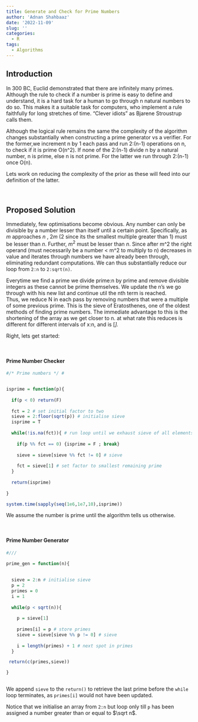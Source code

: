 ```yaml
---
title: Generate and Check for Prime Numbers
author: 'Adnan Shahbaaz'
date: '2022-11-09'
slug: ''
categories:
  - R
tags:
  - Algorithms
---
```


## Introduction

In 300 BC, Euclid demonstrated that there are infinitely many primes. Although the rule to check if a number is  prime is easy to define and understand, it is a hard task for a human to go through n natural numbers to do so. This makes it a suitable task for computers, who implement a rule faithfully for long stretches of time. "Clever idiots" as Bjarene Stroustrup calls them. 

Although the logical rule remains the same the complexity of the algorithm changes substantially when constructing a prime generator vs a verifier. For the former,we increment n by 1 each pass and run 2:(n-1) operations on n, to check if it is prime O(n^2). If none of the 2:(n-1) divide n by a natural number, n is prime, else n is not prime. For the latter we run through 2:(n-1) once O(n).

Lets work on reducing the complexity of the prior as these will feed into our definition of the latter.



<br/>

## Proposed Solution

Immediately, few optimisations become obvious. Any number can only be divisible by a number lesser than itself until a certain point. Specifically, as $m$ approaches $n$ , $2m$ ($2$ since its the smallest multiple greater than $1$) must be lesser than $n$. Further, $m^2$ must be lesser than $n$. Since after m^2 the right operand (must necessarily be a number < m^2 to multiply to n) decreases in value and iterates through numbers we have already been through, eliminating redundant computations. We can thus substantially reduce our loop from `2:n` to `2:sqrt(n)`. 


Everytime we find a prime we divide prime:n by prime and remove divisible integers as these cannot be prime themselves. We update the n's we go through with his new list and continue util the nth term is reached.  
Thus, we reduce N in each pass by removing numbers that were a multiple of some previous prime. This is the sieve of Eratosthenes, one of the oldest methods of finding prime numbers. The immediate advantage to this is the shortening of the array as we get closer to n. at what rate this reduces is different for different intervals of x:n, and is [<cite>]. 


Right, lets get started:

<br/>


#### Prime Number Checker


```r

#/* Prime numbers */ #


isprime = function(p){
  
  if(p < 0) return(F)
  
  fct = 2 # set initial factor to two
  sieve = 2:floor(sqrt(p)) # initialise sieve
  isprime = T 
  
  while(!is.na(fct)){ # run loop until we exhaust sieve of all elements
    
    if(p %% fct == 0) {isprime = F ; break}
    
    sieve = sieve[sieve %% fct != 0] # sieve
    
    fct = sieve[1] # set factor to smallest remaining prime
  }
  
  return(isprime)
  
}

system.time(sapply(seq(1e6,1e7,10),isprime))
```
We assume the number is  prime until the algorithm tells us otherwise. 

<br/>

#### Prime Number Generator

```r

#///

prime_gen = function(n){
  
  
  sieve = 2:n # initialise sieve
  p = 2
  primes = 0
  i = 1
  
  while(p < sqrt(n)){
    
    p = sieve[1]
    
    primes[i] = p # store primes 
    sieve = sieve[sieve %% p != 0] # sieve
    
    i = length(primes) + 1 # next spot in primes
  }

 return(c(primes,sieve))

}



```

We append `sieve` to the `return()` to retrieve the last prime before the `while` loop terminates, as `primes[i]` would not have been updated.  

Notice that we initialise an array from `2:n` but loop only till `p` has been assigned a number greater than or equal to $\sqrt n$. 